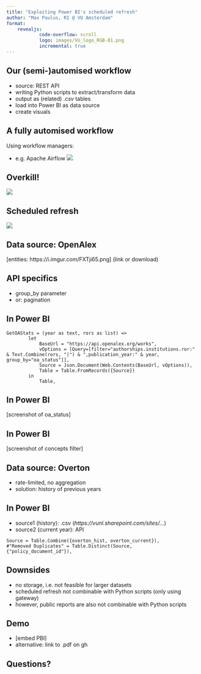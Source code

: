 ```yaml
---
title: "Exploiting Power BI's scheduled refresh"
author: "Max Paulus, RI @ VU Amsterdam"
format: 
    revealjs:
            code-overflow: scroll
            logo: images/VU_logo_RGB-01.png
            incremental: true
---
```


## Our (semi-)automised workflow

- source: REST API
- writing Python scripts to extract/transform data
- output as (related) *.csv* tables
- load into Power BI as data source
- create visuals

## A fully automised workflow

Using workflow managers:

- e.g. Apache Airflow ![](images/graph.png)

<!--- Azure Data Factory & Blob (costs?) -->

## Overkill!

![](images/arch-diag-basic.png)

## Scheduled refresh

![](images/refresh.png)


## Data source: OpenAlex

[entities: https://i.imgur.com/FXTji65.png]
(link or download)

## API specifics

- group_by parameter
- or: pagination

## In Power BI

```.dax
GetOAStats = (year as text, rors as list) =>
        let
            BaseUrl = "https://api.openalex.org/works",
            vOptions = [Query=[filter="authorships.institutions.ror:" & Text.Combine(rors, "|") & ",publication_year:" & year, group_by="oa_status"]],
            Source = Json.Document(Web.Contents(BaseUrl, vOptions)),
            Table = Table.FromRecords({Source})
        in
            Table,
```

## In Power BI

[screenshot of oa_status]

## In Power BI

[screenshot of concepts filter]

## Data source: Overton

- rate-limited, no aggregation 
- solution: history of previous years

## In Power BI

- source1 (history): .csv (*https://vunl.sharepoint.com/sites/...*)
- source2 (current year): API 

```.dax
Source = Table.Combine({overton_hist, overton_current}),
#"Removed Duplicates" = Table.Distinct(Source, {"policy_document_id"}),
```

## Downsides

- no storage, i.e. not feasible for larger datasets
- scheduled refresh not combinable with Python scripts (only using gateway)
- however, public reports are also not combinable with Python scripts

## Demo

- [embed PBI]
- alternative: link to .pdf on gh

## Questions?
